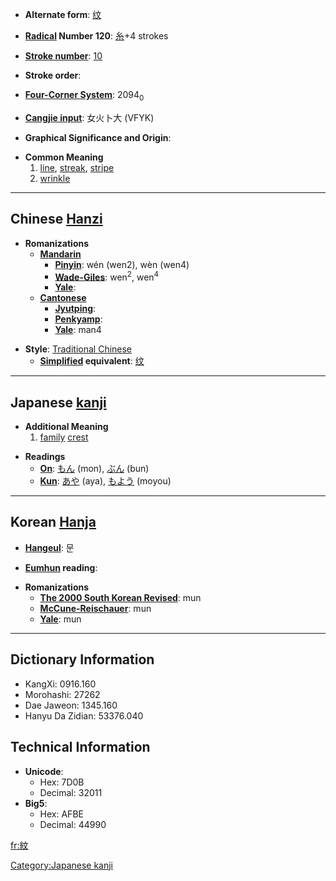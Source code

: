 * '''Alternate form''': [[纹]]

* '''[[Wiktionary:Chinese radical index| Radical]] Number 120''': [[Wiktionary:Chinese radical index 糸|糸]]+4 strokes

* '''[[Wiktionary:Chinese total strokes index|Stroke number]]''': [[Wiktionary:Chinese total strokes index 10|10]]

* '''Stroke order''': 

* '''[[Wiktionary:Chinese four corner index|Four-Corner System]]''': 2094<sub>0</sub>

* '''[[Wiktionary:Chinese Cangjie index|Cangjie input]]''': 女火卜大 (VFYK)

* '''Graphical Significance and Origin''': 

* '''Common Meaning'''
*# [[line]], [[streak]], [[stripe]]
*# [[wrinkle]]


----

== Chinese [[Hanzi]] ==

* '''Romanizations'''
** '''[[Mandarin]]'''
*** '''[[Pinyin]]''': wén (wen2), wèn (wen4)
*** '''[[Wade-Giles]]''': wen<sup>2</sup>, wen<sup>4</sup>
*** '''[[Yale]]''': 
** '''[[Cantonese]]'''
*** '''[[Jyutping]]''':
*** '''[[Penkyamp]]''': 
*** '''[[Yale]]''': man4

* '''Style''': [[Traditional Chinese]] 
** '''[[Simplified Chinese|Simplified]] equivalent''': [[纹]]


----

== Japanese [[kanji]] ==

* '''Additional Meaning'''
*# [[family]] [[crest]]

* '''Readings'''
** '''[[On]]''': [[もん]] (mon), [[ぶん]] (bun)
** '''[[Kun]]''': [[あや]] (aya), [[もよう]] (moyou)


----

== Korean [[Hanja]] ==

* '''[[Hangeul]]''': 문

* '''[[Eumhun]] reading''': 

* '''Romanizations'''
** '''[[The 2000 South Korean Revised Romanization|The 2000 South Korean Revised]]''': mun
** '''[[McCune-Reischauer]]''': mun
** '''[[Yale]]''': mun

----

== Dictionary Information ==

* KangXi: 0916.160
* Morohashi: 27262
* Dae Jaweon: 1345.160
* Hanyu Da Zidian: 53376.040

== Technical Information ==

* '''Unicode''':
** Hex: 7D0B
** Decimal: 32011
* '''Big5''':
** Hex: AFBE
** Decimal: 44990

[[Category:Japanese kanji]]

[[fr:紋]]